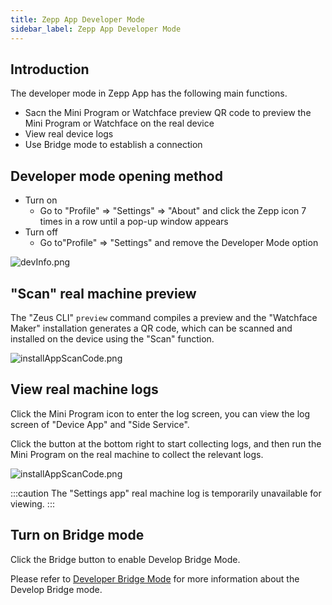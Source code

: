 ```yaml
---
title: Zepp App Developer Mode
sidebar_label: Zepp App Developer Mode
---
```


## Introduction

The developer mode in Zepp App has the following main functions.

- Sacn the Mini Program or Watchface preview QR code to preview the Mini Program or Watchface on the real device
- View real device logs
- Use Bridge mode to establish a connection

## Developer mode opening method

- Turn on
  - Go to "Profile" => "Settings" => "About" and click the Zepp icon 7 times in a row until a pop-up window appears
- Turn off
  - Go to"Profile" => "Settings" and remove the Developer Mode option

![devInfo.png](/img/docs/watchface/lesson/dev_info.jpg)

## "Scan" real machine preview

The "Zeus CLI" `preview` command compiles a preview and the "Watchface Maker" installation generates a QR code, which can be scanned and installed on the device using the "Scan" function.

![installAppScanCode.png](/img/docs/watchface/lesson/install_app_scan_code.jpg)

## View real machine logs

Click the Mini Program icon to enter the log screen, you can view the log screen of "Device App" and "Side Service".

Click the button at the bottom right to start collecting logs, and then run the Mini Program on the real machine to collect the relevant logs.

![installAppScanCode.png](/img/docs/guides/tools/real_machine_log.jpg)

:::caution
The "Settings app" real machine log is temporarily unavailable for viewing.
:::

## Turn on Bridge mode

Click the Bridge button to enable Develop Bridge Mode.

Please refer to [Developer Bridge Mode](../faq/developer-bridge-mode.md) for more information about the Develop Bridge mode.
